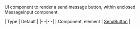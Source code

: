 UI component to render a send message button, within enclosed MessageInput component.

| Type | Default |
|- -|- -|
| Component, element | [SendButton](#) |
